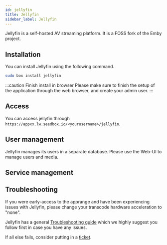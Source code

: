 ```yaml
---
id: jellyfin
title: Jellyfin
sidebar_label: Jellyfin
---
```


Jellyfin is a self-hosted AV streaming platform. It is a FOSS fork of the Emby project.

## Installation

You can install Jellyfin using the following command.

```bash
sudo box install jellyfin
```

:::caution Finish install in browser
Please make sure to finish the setup of the application through the web browser, and create your admin user.
:::

## Access

You can access jellyfin through `https://appxx.lw.seedbox.io/<yourusername>/jellyfin`.

## User management

Jellyfin manages its users in a separate database. Please use the Web-UI to manage users and media.

## Service management


<SystemdTabs service="jellyfin" />

## Troubleshooting

If you were early-access to the apprange and have been experiencing issues with Jellyfin, please change your transcode hardware acceleration to "none".

Jellyfin has a general [Troubleshooting guide](https://jellyfin.org/docs/general/administration/troubleshooting.html) which we highly suggest you follow first in case you have any issues.

If all else fails, consider putting in a [ticket](https://panel.seedbox.io/clientarea.php).
